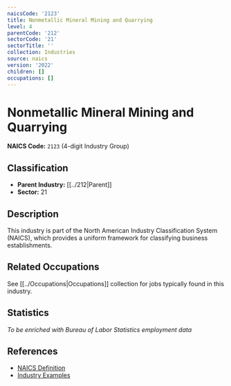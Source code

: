 ```yaml
---
naicsCode: '2123'
title: Nonmetallic Mineral Mining and Quarrying
level: 4
parentCode: '212'
sectorCode: '21'
sectorTitle: ''
collection: Industries
source: naics
version: '2022'
children: []
occupations: []
---
```

# Nonmetallic Mineral Mining and Quarrying

**NAICS Code:** `2123` (4-digit Industry Group)

## Classification

- **Parent Industry:** [[../212|Parent]]
- **Sector:** 21

## Description

This industry is part of the North American Industry Classification System (NAICS), which provides a uniform framework for classifying business establishments.

## Related Occupations

See [[../Occupations|Occupations]] collection for jobs typically found in this industry.

## Statistics

*To be enriched with Bureau of Labor Statistics employment data*

## References

- [NAICS Definition](https://www.census.gov/naics/)
- [Industry Examples](https://www.census.gov/naics/2022NAICS/)
